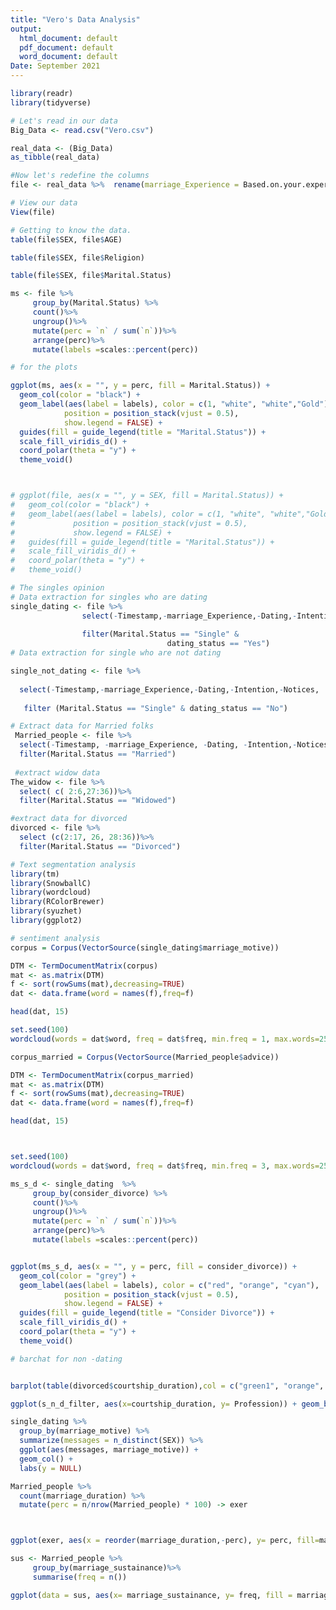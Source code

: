 ---
title: "Vero's Data Analysis"
output:
  html_document: default
  pdf_document: default
  word_document: default
Date: September 2021
---
```{r}
library(readr)
library(tidyverse)
```




```{r}
# Let's read in our data
Big_Data <- read.csv("Vero.csv")

real_data <- (Big_Data)
as_tibble(real_data)
```
 
```{r}
#Now let's redefine the columns
file <- real_data %>%  rename(marriage_Experience = Based.on.your.experience..would.you.say.you.married.the.wrong.person., Dating =While.dating..did.you.have.the.intention.of.settling.with.your.divorced.partner..or.was.it.just.for.fun., Intention = If.you.didnâ..t.have.the.intention.of.settling.with.your.partner..why.did.you.marry.him.her.anyway., Notices = Those.things.that.transpired.in.your.marriage.that.led.to.the.divorce..did.you.notice.them.before.you.consent.to.the.marriage., love_scale = While.dating.and.married..would.you.say.your.love.was.greater.than.your.spouseâ..s., Divorce = Who.initiated.the.divorce..did.you., second_Chance =If.you.were.given.another.opportunity.to.set.things.right.and.make.your.marriage.work..would.you.gladly.agree.,Spouse_remarried = Is.your.spouse.remarried., Years_before_Divorce = How.many.years.was.the.marriage.before.the.divorce., Divorce_cause =  What.was.the.main.cause.of.divorce., Marriage_Failure = The.rate.at.which.marriages.are.failing..what.do.you.think.is.the.problem.,Motive =What.do.you.think.should.be.the.motive.behind.marriage, motive_1 = What.do.you.think.should.be.the.motive.behind.marriage.1, ncourtship_Opinion = Considering.the.marriage.in.the.holy.book..there.was.nothing.like.courting.dating.and.they.made.a.beautiful.marriage..Would.you.say.courtship.is.not.important., courtship_duration_suggestion = If.no..how.long.would.you.suggest.for.courtship, A_duration_suggestion = X6..If.yes..why.not., God_Plan =What.do.you.think.is.Godâ..s.purpose.for.marriage., worthy =  Which.of.the.following.is.more.worthy.of.consideration.before.embarking.on.the.journey.of.marriage., advice = What.advice.do.you.have.for.singles.and.intending.couples, motive_2 = What.do.you.think.should.be.the.motive.behind.marriage., steps = What.steps.should.be.taken.and.what.factors.should.be.considered.before.going.into.marriage., collapse_idea = What.advice.would.you.give.couples.whose.marriage.is.on.the.verge.of.collapsing., Thoughts = Do.you.think.marriage.is.important., courtship_duration = How.long.courtship.did.you.have.before.marriage., job_nature =Considering.the.nature.of.your.job..does.it.permit.you.to.spend.quality.time.with.your.family., Love_enough =  Is.love.enough.to.sustain.a.marriage., marriage_sustainance = Which.would.you.say.is.more.important.to.sustain.a.marriage., marriage_duration =How.long.have.you.been.married., dating_status = Are.you.dating., considerations = Before.considering.marriage..which.of.the.following.do.you.think.is.Worthy.of.consideration., features = What.do.you.look.out.for.in.your.future.partner..that.is.what.do.you.cherish.most.in.a.relationship., importance = what.do.you.think.is.important.to.sustain.a.marriage., consider_divorce= Would.you.consider.divorce..peradventure.things.don.t.go.the.way.you.plan., divorce_reason = What.would.you.say.is.the.reason.behind.divorce., marriage_motive = What.do.you.think.should.be.the.motive.behind.marriage..1, marriaage_purpose = What.do.you.think.is.the.purpose.of.marriage., settling_down =   Do.you.see.yourself.settling.down.with.who.you.are.dating.at.the.moment., why_not= if.no..why.dating.anyway., marriage_motive_2 = What.do.you.think.should.be.the.motive.behind.marriage..2)

```
 
 
```{r}
# View our data
View(file)
```
 
 
```{r}
# Getting to know the data. 
table(file$SEX, file$AGE)

table(file$SEX, file$Religion)

table(file$SEX, file$Marital.Status)

```
```{r}
ms <- file %>%
     group_by(Marital.Status) %>%
     count()%>%
     ungroup()%>%
     mutate(perc = `n` / sum(`n`))%>%
     arrange(perc)%>%
     mutate(labels =scales::percent(perc))

```

```{r}
# for the plots 

ggplot(ms, aes(x = "", y = perc, fill = Marital.Status)) +
  geom_col(color = "black") +
  geom_label(aes(label = labels), color = c(1, "white", "white","Gold"),
            position = position_stack(vjust = 0.5),
            show.legend = FALSE) +
  guides(fill = guide_legend(title = "Marital.Status")) +
  scale_fill_viridis_d() +
  coord_polar(theta = "y") + 
  theme_void()



# ggplot(file, aes(x = "", y = SEX, fill = Marital.Status)) +
#   geom_col(color = "black") +
#   geom_label(aes(label = labels), color = c(1, "white", "white","Gold"),
#             position = position_stack(vjust = 0.5),
#             show.legend = FALSE) +
#   guides(fill = guide_legend(title = "Marital.Status")) +
#   scale_fill_viridis_d() +
#   coord_polar(theta = "y") + 
#   theme_void()
```
 
 
```{r}
# The singles opinion
# Data extraction for singles who are dating
single_dating <- file %>% 
                select(-Timestamp,-marriage_Experience,-Dating,-Intention,-Notices,    -love_scale,-divorce_reason,Divorce,Divorce_cause,-Did.you.feel.any.regret.in.your.heart.after.the.divorce.,-second_Chance,-Spouse_remarried,-Years_before_Divorce, -Marriage_Failure,-Motive, -motive_1,-courtship_Opinion, -courtship_duration_suggestion,-A_duration_suggestion, -God_Plan,-worthy,-advice,-X,-motive_2,-collapse_idea, -marriage_duration, -why_not,-marriage_motive_2, -X.1,-Sex, -Divorce, -Divorce_cause,-steps) %>%
  
                filter(Marital.Status == "Single" & 
                                   dating_status == "Yes")
# Data extraction for single who are not dating

single_not_dating <- file %>% 
  
  select(-Timestamp,-marriage_Experience,-Dating,-Intention,-Notices,    -love_scale,-divorce_reason,Divorce,Divorce_cause,-Did.you.feel.any.regret.in.your.heart.after.the.divorce.,-second_Chance,-Spouse_remarried,-Years_before_Divorce, -Marriage_Failure,-Motive, -motive_1,-courtship_Opinion, -courtship_duration_suggestion,-A_duration_suggestion, -God_Plan,-worthy,-advice,-X,-motive_2,-collapse_idea, -marriage_duration, -why_not,-marriage_motive_2, -X.1,-Sex, -Divorce, -Divorce_cause,-steps) %>%
  
   filter (Marital.Status == "Single" & dating_status == "No")

# Extract data for Married folks
 Married_people <- file %>% 
  select(-Timestamp, -marriage_Experience, -Dating, -Intention,-Notices,-love_scale,-Divorce,-Did.you.feel.any.regret.in.your.heart.after.the.divorce.,-second_Chance,Spouse_remarried,Years_before_Divorce, -Divorce_cause,-motive_1,-X, -dating_status,-considerations, -features, -importance,-divorce_reason,-Divorce_cause, -marriage_motive,-marriaage_purpose,-why_not,-settling_down,-marriage_motive_2, -X.1,-Sex,-Spouse_remarried,-Years_before_Divorce)  %>% 
  filter(Marital.Status == "Married")
 
 #extract widow data
The_widow <- file %>%
  select( c( 2:6,27:36))%>%
  filter(Marital.Status == "Widowed")

#extract data for divorced
divorced <- file %>% 
  select (c(2:17, 26, 28:36))%>% 
  filter(Marital.Status == "Divorced")

```


```{r}
# Text segmentation analysis
library(tm)
library(SnowballC)
library(wordcloud)
library(RColorBrewer)
library(syuzhet)
library(ggplot2)
```

```{r}
# sentiment analysis
corpus = Corpus(VectorSource(single_dating$marriage_motive))

DTM <- TermDocumentMatrix(corpus)
mat <- as.matrix(DTM)
f <- sort(rowSums(mat),decreasing=TRUE)
dat <- data.frame(word = names(f),freq=f)

head(dat, 15)

```
 
```{r}
set.seed(100)
wordcloud(words = dat$word, freq = dat$freq, min.freq = 1, max.words=250, random.order=FALSE, rot.per=0.30, colors=brewer.pal(8, "Dark2"))
```
 
```{r}
corpus_married = Corpus(VectorSource(Married_people$advice))

DTM <- TermDocumentMatrix(corpus_married)
mat <- as.matrix(DTM)
f <- sort(rowSums(mat),decreasing=TRUE)
dat <- data.frame(word = names(f),freq=f)

head(dat, 15)



set.seed(100)
wordcloud(words = dat$word, freq = dat$freq, min.freq = 3, max.words=250, random.order=FALSE, rot.per=0.30, colors=brewer.pal(8, "Dark2"))


```
 
```{r}
ms_s_d <- single_dating  %>%
     group_by(consider_divorce) %>%
     count()%>%
     ungroup()%>%
     mutate(perc = `n` / sum(`n`))%>%
     arrange(perc)%>%
     mutate(labels =scales::percent(perc))


ggplot(ms_s_d, aes(x = "", y = perc, fill = consider_divorce)) +
  geom_col(color = "grey") +
  geom_label(aes(label = labels), color = c("red", "orange", "cyan"),
            position = position_stack(vjust = 0.5),
            show.legend = FALSE) +
  guides(fill = guide_legend(title = "Consider Divorce")) +
  scale_fill_viridis_d() +
  coord_polar(theta = "y") + 
  theme_void()

```

 
```{r}
# barchat for non -dating


barplot(table(divorced$courtship_duration),col = c("green1", "orange", "gold", "cyan"), title = "barplot of years spent", ylim = c(0,3.))
```
 
```{r}
ggplot(s_n_d_filter, aes(x=courtship_duration, y= Profession)) + geom_bar(stat="identity")
```
 
 

 
 
```{r}
single_dating %>%
  group_by(marriage_motive) %>%
  summarize(messages = n_distinct(SEX)) %>%
  ggplot(aes(messages, marriage_motive)) +
  geom_col() +
  labs(y = NULL)
```
 
```{r}
Married_people %>%
  count(marriage_duration) %>%
  mutate(perc = n/nrow(Married_people) * 100) -> exer



ggplot(exer, aes(x = reorder(marriage_duration,-perc), y= perc, fill=marriage_duration)) + geom_bar(stat = "identity")

```
 
 
```{r}
sus <- Married_people %>% 
     group_by(marriage_sustainance)%>%
     summarise(freq = n())

ggplot(data = sus, aes(x= marriage_sustainance, y= freq, fill = marriage_sustainance))+ geom_bar(stat= "identity") + labs( x = "choices provided", y = "Frequency")
```
 
 